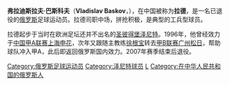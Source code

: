 {{unreferenced|time=2015-08-15T10:01:05+00:00}}
{{Football player infobox
| playername = 拉德
| fullname = 弗拉迪斯拉夫·吉那德耶维奇·巴斯科夫
| englishfullname = Vladislav Gennadyevich Baskov
| image= [[File:BaskovVladislav.jpg|200px]]
| height = {{height|m=1.73}}
| nickname = 
| dateofbirth = {{birth date and age|1975|12|20}}
| cityofbirth =
| countryofbirth = [[苏联|前苏联]]
| currentclub = 已退役
| clubnumber =
| position = 中场
| years = 1994-1995年<br/>1996年<br/>1997年<br/>1998年<br />2000-2003年<br />2004年<br />2005年<br />2006年<br />2007年
| clubs = {{flagicon|RUS}} [[圣彼得堡泽尼特|圣彼得堡泽尼特]]<br/>{{flagicon|CHN}} [[上海申花|上海申花]]<br/>{{flagicon|CHN}} [[广州松日|广州松日]]<br />{{flagicon|RUS}} Gazovik-Gazprom Izhevsk<br />{{flagicon|RUS}} [[聖彼得斯堡戴拿模足球會|圣彼得堡迪纳摩]]<br />{{flagicon|RUS}} Arsenal Tula<br />{{flagicon|RUS}} {{tsl|en|FC Sodovik Sterlitamak||Sodovik Sterlitamak}}<br />{{flagicon|RUS}} [[沃罗涅日火炬足球俱乐部|沃罗涅日火炬]]<br />{{flagicon|RUS}} [[聖彼得斯堡戴拿模足球會|圣彼得堡迪纳摩]]
| caps(goals) = <br/> 20 (2)
}}
'''弗拉迪斯拉夫·巴斯科夫'''（'''Vladislav Baskov'''，{{bd|1975年|12月20日|||B}}），在中国被称为'''拉德'''，是一名已退役的[[俄罗斯|俄罗斯]]足球运动员。拉德司职中场，拼抢积极，是典型的工兵型球员。

拉德起步于当时在欧洲足坛还并不出名的[[圣彼得堡泽尼特|圣彼得堡泽尼特]]。1996年，他曾经效力于[[甲A联赛|中国甲A联赛]][[上海申花|上海申花]]，次年又跟随主教练[[徐根宝|徐根宝]]转去[[甲B联赛|甲B联赛]][[广州松日|广州松日]]，帮助球队冲入甲A，此后即返回俄罗斯国内效力。2007年赛季结束后退役。
{{Russia-bio-stub}}
{{Soccer-player-stub}}
{{DEFAULTSORT:BASKOV, Vladislav}}
[[Category:俄罗斯足球运动员|Category:俄罗斯足球运动员]]
[[Category:泽尼特球员|Category:泽尼特球员]]
[[Category:上海申花球员|L]]
[[Category:在中华人民共和国的俄罗斯人|Category:在中华人民共和国的俄罗斯人]]